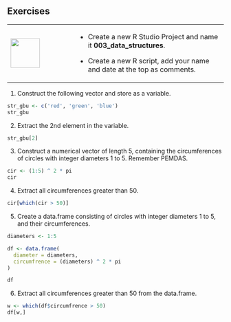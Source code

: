## Exercises {-}

+---------------------------------+-----------------------------------------------------------------------------+
| ![](images/07.png){height="68"} | - Create a new R Studio Project and name it **003_data_structures**.        |
|                                 |                                                                             |
|                                 | - Create a new R script, add your name and date at the top as comments.     |
+---------------------------------+-----------------------------------------------------------------------------+

1.  Construct the following vector and store as a variable.
```r
str_gbu <- c('red', 'green', 'blue')
str_gbu
```

2.  Extract the 2nd element in the variable.
```r
str_gbu[2]
```

3.  Construct a numerical vector of length 5, containing the circumferences of circles with integer diameters 1 to 5. Remember PEMDAS.
```r
cir <- (1:5) ^ 2 * pi
cir
```

4.  Extract all circumferences greater than 50.
```r
cir[which(cir > 50)]
```

5. Create a data.frame consisting of circles with integer diameters 1 to 5, and their circumferences.
```r
diameters <- 1:5

df <- data.frame(
  diameter = diameters,
  circumfrence = (diameters) ^ 2 * pi
)

df
```

6.  Extract all circumferences greater than 50 from the data.frame.
```r
w <- which(df$circumfrence > 50)
df[w,]
```